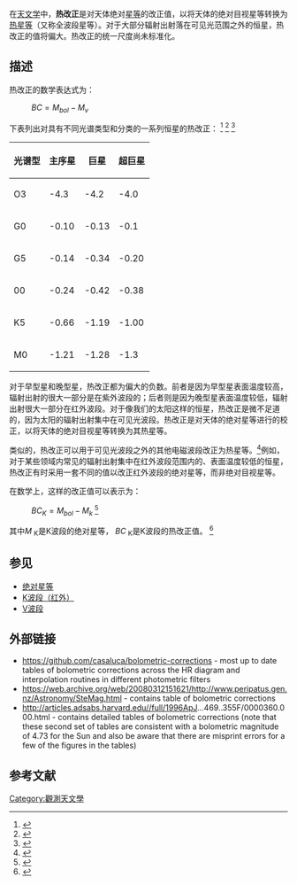 在[[天文學|天文学]]中，'''热改正'''是对天体绝对[[星等|星等]]的改正值，以将天体的绝对目视星等转换为[[絕對星等|热星等]]（又称全波段星等）。对于大部分辐射出射落在可见光范围之外的恒星，热改正的值将偏大。热改正的统一尺度尚未标准化。

== 描述 ==
热改正的数学表达式为：

: <math> BC = M_{bol} -M_{v}\!\,</math>

下表列出对具有不同光谱类型和分类的一系列恒星的热改正： <ref>{{Cite journal|title=Stellar Masses|last=Popper|first=Daniel M.|date=1980-09-01|journal=Annual Review of Astronomy and Astrophysics|issue=1|doi=10.1146/annurev.aa.18.090180.000555|volume=18|pages=115–164|bibcode=1980ARA&A..18..115P|issn=0066-4146}}</ref> <ref>{{Cite journal|title=The initial mass function for massive stars in the Galaxy and the Magellanic Clouds|last=Humphreys|first=R. M.|last2=McElroy|first2=D. B.|date=1984|journal=The Astrophysical Journal|doi=10.1086/162439|volume=284|pages=565–577|language=en|bibcode=1984ApJ...284..565H|issn=0004-637X}}</ref> <ref>{{Cite book|title=Stars and their spectra : an introduction to the spectral sequence|url=https://archive.org/details/starstheirspectr0000kale_h1z4|last=B.|first=Kaler, James|date=1989|publisher=Cambridge University Press|isbn=978-0521304948|location=Cambridge [Cambridgeshire]|oclc=17731797}}</ref>
{| class="wikitable" border="1"
!光谱型
!主序星
!巨星
!超巨星
|-
|O3
| -4.3
| -4.2
| -4.0
|-
| G0
| -0.10
| -0.13
| -0.1
|-
| G5
| -0.14
| -0.34
| -0.20
|-
| 00
| -0.24
| -0.42
| -0.38
|-
| K5
| -0.66
| -1.19
| -1.00
|-
| M0
| -1.21
| -1.28
| -1.3
|}
对于早型星和晚型星，热改正都为偏大的负数。前者是因为早型星表面温度较高，辐射出射的很大一部分是在紫外波段的；后者则是因为晚型星表面温度较低，辐射出射很大一部分在红外波段。对于像我们的太阳这样的恒星，热改正是微不足道的，因为太阳的辐射出射集中在可见光波段。热改正是对天体的绝对星等进行的校正，以将天体的绝对目视星等转换为其热星等。

类似的，热改正可以用于可见光波段之外的其他电磁波段改正为热星等。<ref>{{Cite journal|title=Model atmospheres broad-band colors, bolometric corrections and temperature calibrations for O - M stars|last=Bessell|first=M. S.|last2=Castelli|first2=F.|date=May 1998|journal=[[Astronomy_and_Astrophysics|Astronomy and Astrophysics]]|issue=|doi=|volume=333|pages=231–250|bibcode=1998A&A...333..231B|last3=Plez|first3=B.|display-authors=1}}</ref>例如，对于某些领域内常见的辐射出射集中在红外波段范围内的、表面温度较低的恒星，热改正有时采用一套不同的值以改正红外波段的绝对星等，而非绝对目视星等。

在数学上，这样的改正值可以表示为：

: <math> BC_K = M_{bol}-M_k\!\,</math><ref name="nonredclumpSalaris2002">{{Cite journal|title=Population effects on the red giant clump absolute magnitude: the K band|last=Salaris|first=Maurizio|last2=Girardi|first2=Léo|date=November 2002|journal=[[Monthly_Notices_of_the_Royal_Astronomical_Society|Monthly Notices of the Royal Astronomical Society]]|issue=1|doi=10.1046/j.1365-8711.2002.05917.x|volume=337|pages=332–340|arxiv=astro-ph/0208057|bibcode=2002MNRAS.337..332S|quote=Lower eﬀective temperatures correspond to higher values of <math>\scriptstyle BC_K</math>; since <math>\scriptstyle M_K = M_{bol} - BC_K\!\,</math>, cooler RC stars tend to be brighter.|display-authors=1}}</ref>

其中''M'' <sub>K</sub>是K波段的绝对星等， ''BC'' <sub>K</sub>是K波段的热改正值。 <ref name="nonstandardphotography2010">{{Cite journal|title=Bolometric correction and spectral energy distribution of cool stars in Galactic clusters|url=http://mnras.oxfordjournals.org/content/414/1/418.full|last=Buzzoni|first=A.|last2=Patelli|first2=L.|date=April 2010|journal=Monthly Notices of the Royal Astronomical Society|accessdate=23 August 2015|issue=3|doi=10.1111/j.1365-2966.2009.16223.x|volume=403|pages=1592–1610|arxiv=1002.1972|bibcode=2010MNRAS.403.1592B|last3=Bellazzini|first3=M.|last4=Pecci|first4=F. Fusi|last5=Oliva|first5=E.|display-authors=1}}</ref>

== 参见 ==

* [[絕對星等|绝对星等]]
* [[K波段|K波段（红外）]]
* [[V波段|V波段]]

== 外部链接 ==

* https://github.com/casaluca/bolometric-corrections {{Wayback|url=https://github.com/casaluca/bolometric-corrections |date=20201029174202 }} - most up to date tables of bolometric corrections across the HR diagram and interpolation routines in different photometric filters
* https://web.archive.org/web/20080312151621/http://www.peripatus.gen.nz/Astronomy/SteMag.html - contains table of bolometric corrections
* http://articles.adsabs.harvard.edu//full/1996ApJ...469..355F/0000360.000.html {{Wayback|url=http://articles.adsabs.harvard.edu//full/1996ApJ...469..355F/0000360.000.html |date=20191230164037 }} - contains detailed tables of bolometric corrections (note that these second set of tables are consistent with a bolometric magnitude of 4.73 for the Sun and also be aware that there are misprint errors for a few of the figures in the tables)

== 参考文献 ==
<references group="" responsive="0">





</references>
[[Category:觀測天文學|Category:觀測天文學]]